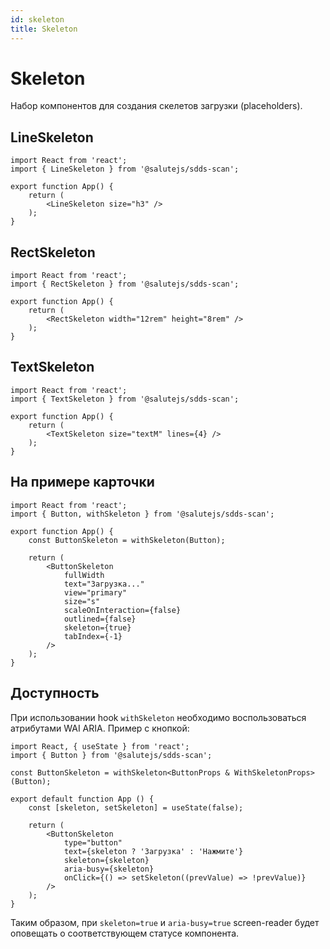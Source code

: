 ```yaml
---
id: skeleton
title: Skeleton
---
```



# Skeleton
Набор компонентов для создания скелетов загрузки (placeholders).

## LineSkeleton
<Description name="LineSkeleton" />
<PropsTable name="LineSkeleton" />

```tsx live
import React from 'react';
import { LineSkeleton } from '@salutejs/sdds-scan';

export function App() {
    return (
        <LineSkeleton size="h3" />
    );
}
```

## RectSkeleton
<Description name="RectSkeleton" />
<PropsTable name="RectSkeleton" />

```tsx live
import React from 'react';
import { RectSkeleton } from '@salutejs/sdds-scan';

export function App() {
    return (
        <RectSkeleton width="12rem" height="8rem" />
    );
}
```

## TextSkeleton
<Description name="TextSkeleton" />
<PropsTable name="TextSkeleton" />

```tsx live
import React from 'react';
import { TextSkeleton } from '@salutejs/sdds-scan';

export function App() {
    return (
        <TextSkeleton size="textM" lines={4} />
    );
}
```
## На примере карточки

```tsx live
import React from 'react';
import { Button, withSkeleton } from '@salutejs/sdds-scan';

export function App() {
    const ButtonSkeleton = withSkeleton(Button);

    return (
        <ButtonSkeleton
            fullWidth
            text="Загрузка..."
            view="primary"
            size="s"
            scaleOnInteraction={false}
            outlined={false}
            skeleton={true}
            tabIndex={-1}
        />
    );
}
```

## Доступность
При использовании hook `withSkeleton` необходимо воспользоваться атрибутами WAI ARIA. Пример с кнопкой:

```tsx
import React, { useState } from 'react';
import { Button } from '@salutejs/sdds-scan';

const ButtonSkeleton = withSkeleton<ButtonProps & WithSkeletonProps>(Button);

export default function App () {
    const [skeleton, setSkeleton] = useState(false);

    return (
        <ButtonSkeleton
            type="button"
            text={skeleton ? 'Загрузка' : 'Нажмите'}
            skeleton={skeleton}
            aria-busy={skeleton}
            onClick={() => setSkeleton((prevValue) => !prevValue)}
        />
    );
}
```

Таким образом, при `skeleton=true` и `aria-busy=true` screen-reader будет оповещать о соответствующем статусе компонента.

